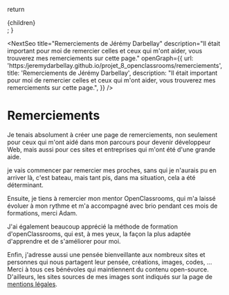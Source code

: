 
  return <div className={styles.mdx}>{children}</div>;
}

<Head>
    <title>Remerciements de Jérémy Darbellay</title>
    <meta
        name="description"
        content="Il était important pour moi de remercier celles et ceux qui m'ont aider, vous trouverez mes remerciements sur cette page."
    />
</Head>

<NextSeo 
    title="Remerciements de Jérémy Darbellay"
    description="Il était important pour moi de remercier celles et ceux qui m'ont aider, vous trouverez mes remerciements sur cette page."
    openGraph={{
      url: 'https:/jeremydarbellay.github.io/projet_8_openclassrooms/remerciements',
      title: 'Remerciements de Jérémy Darbellay',
      description: "Il était important pour moi de remercier celles et ceux qui m'ont aider, vous trouverez mes remerciements sur cette page.",
    }}
/>

# Remerciements

Je tenais absolument à créer une page de remerciements, non seulement pour ceux qui m'ont aidé dans mon parcours pour devenir développeur Web, mais aussi pour ces sites et entreprises qui m'ont été d'une grande aide.

je vais commencer par remercier mes proches, sans qui je n'aurais pu en arriver là, c'est bateau, mais tant pis, dans ma situation, cela a été déterminant.

Ensuite, je tiens à remercier mon mentor OpenClassrooms, qui m'a laissé évoluer à mon rythme et m'a accompagné avec brio pendant ces mois de formations, merci Adam.

J'ai également beaucoup apprécié la méthode de formation d'openClassrooms, qui est, à mes yeux, la façon la plus adaptée d'apprendre et de s'améliorer pour moi.

Enfin, j'adresse aussi une pensée bienveillante aux nombreux sites et personnes qui nous partagent leur pensée, créations, images, codes, ... Merci à tous ces bénévoles qui maintiennent du contenu open-source. D'ailleurs, les sites sources de mes images sont indiqués sur la page de [mentions légales](/legal_terms).
